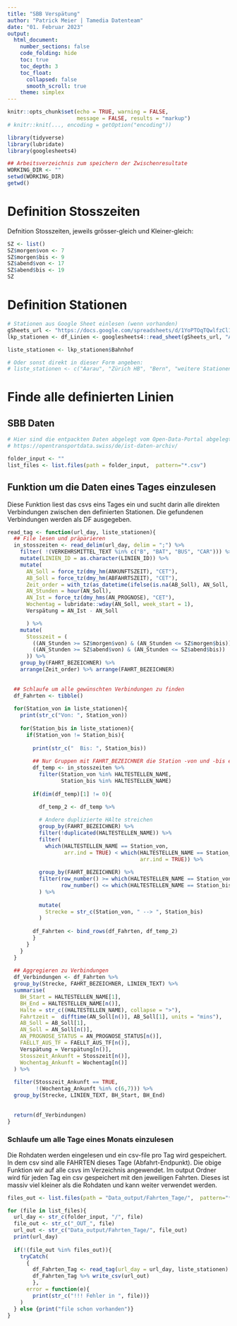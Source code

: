 ---
title: "SBB Verspätung"
author: "Patrick Meier | Tamedia Datenteam"
date: "01. Februar 2023"
output:
  html_document:
    number_sections: false
    code_folding: hide
    toc: true
    toc_depth: 3
    toc_float:
      collapsed: false
      smooth_scroll: true
    theme: simplex
---
```{r setup, include=FALSE}
knitr::opts_chunk$set(echo = TRUE, warning = FALSE,
                      message = FALSE, results = "markup")
# knitr::knit(..., encoding = getOption("encoding")) 
```

```{r}
library(tidyverse)
library(lubridate)
library(googlesheets4)
```

```{r}
## Arbeitsverzeichnis zum speichern der Zwischenresultate
WORKING_DIR <- ""
setwd(WORKING_DIR)
getwd()
```


# Definition Stosszeiten
Defnition Stosszeiten, jeweils grösser-gleich und Kleiner-gleich:
```{r}
SZ <- list()
SZ$morgen$von <- 7
SZ$morgen$bis <- 9
SZ$abend$von <- 17
SZ$abend$bis <- 19
SZ
```


# Definition Stationen

```{r}

# Stationen aus Google Sheet einlesen (wenn vorhanden)
gSheets_url <- "https://docs.google.com/spreadsheets/d/1YoPTOqTQwlfzCl1znB0g5WgmNr9ZWGLWNmhu9akIvTY"
lkp_stationen <- df_Linien <- googlesheets4::read_sheet(gSheets_url, "Auswahl wichtiger Bahnhöfe")

liste_stationen <- lkp_stationen$Bahnhof

# Oder sonst direkt in dieser Form angeben:
# liste_stationen <- c("Aarau", "Zürich HB", "Bern", "weitere Stationen")
```


# Finde alle definierten Linien

## SBB Daten
```{r}
# Hier sind die entpackten Daten abgelegt vom Open-Data-Portal abgelegt (achtung, hoher Platzbedarf!)
# https://opentransportdata.swiss/de/ist-daten-archiv/

folder_input <- ""
list_files <- list.files(path = folder_input,  pattern="*.csv")
```


## Funktion um die Daten eines Tages einzulesen
Diese Funktion liest das csvs eins Tages ein und sucht darin alle direkten Verbindungen zwischen den definierten Stationen. Die gefundenen Verbindungen werden als DF ausgegeben.
```{r}
read_tag <- function(url_day, liste_stationen){
  ## File lesen und präparieren
  in_stosszeiten <- read_delim(url_day, delim = ";") %>% 
    filter( !(VERKEHRSMITTEL_TEXT %in% c("B", "BAT", "BUS", "CAR"))) %>% 
    mutate(LINIEN_ID = as.character(LINIEN_ID)) %>%
    mutate(
      AN_Soll = force_tz(dmy_hm(ANKUNFTSZEIT), "CET"),
      AB_Soll = force_tz(dmy_hm(ABFAHRTSZEIT), "CET"),
      Zeit_order = with_tz(as_datetime(ifelse(is.na(AB_Soll), AN_Soll, AB_Soll)), "CET"),
      AN_Stunden = hour(AN_Soll),
      AN_Ist = force_tz(dmy_hms(AN_PROGNOSE), "CET"),
      Wochentag = lubridate::wday(AN_Soll, week_start = 1),
      Verspätung = AN_Ist - AN_Soll

      ) %>%
    mutate(
      Stosszeit = (
        ((AN_Stunden >= SZ$morgen$von) & (AN_Stunden <= SZ$morgen$bis)) |
        ((AN_Stunden >= SZ$abend$von) & (AN_Stunden <= SZ$abend$bis))
      )) %>%
    group_by(FAHRT_BEZEICHNER) %>% 
    arrange(Zeit_order) %>% arrange(FAHRT_BEZEICHNER) 
  
  
  ## Schlaufe um alle gewünschten Verbindungen zu finden
  df_Fahrten <- tibble()
  
  for(Station_von in liste_stationen){
    print(str_c("Von: ", Station_von))
    
    for(Station_bis in liste_stationen){
      if(Station_von != Station_bis){
        
        print(str_c("  Bis: ", Station_bis))
        
        ## Nur Gruppen mit FAHRT_BEZEICHNER die Station -von und -bis enthalten
        df_temp <- in_stosszeiten %>%
          filter(Station_von %in% HALTESTELLEN_NAME,
                 Station_bis %in% HALTESTELLEN_NAME)
        
        if(dim(df_temp)[1] != 0){
          
          df_temp_2 <- df_temp %>% 

          # Andere duplizierte HAlte streichen
          group_by(FAHRT_BEZEICHNER) %>%
          filter(!duplicated(HALTESTELLEN_NAME)) %>% 
          filter(
            which(HALTESTELLEN_NAME == Station_von,
                  arr.ind = TRUE) < which(HALTESTELLEN_NAME == Station_bis,
                                          arr.ind = TRUE)) %>% 
  
          group_by(FAHRT_BEZEICHNER) %>%
          filter(row_number() >= which(HALTESTELLEN_NAME == Station_von, arr.ind = TRUE),
                 row_number() <= which(HALTESTELLEN_NAME == Station_bis, arr.ind = TRUE)
          ) %>%
            
          mutate(
            Strecke = str_c(Station_von, " --> ", Station_bis)
          ) 
  
        df_Fahrten <- bind_rows(df_Fahrten, df_temp_2)
        }
      }
    }
  }
  
  ## Aggregieren zu Verbindungen
  df_Verbindungen <- df_Fahrten %>% 
  group_by(Strecke, FAHRT_BEZEICHNER, LINIEN_TEXT) %>% 
  summarise(
    BH_Start = HALTESTELLEN_NAME[1],
    BH_End = HALTESTELLEN_NAME[n()],
    Halte = str_c((HALTESTELLEN_NAME), collapse = ">"),
    Fahrtzeit =  difftime(AN_Soll[n()], AB_Soll[1], units = "mins"),
    AB_Soll = AB_Soll[1],
    AN_Soll = AN_Soll[n()],
    AN_PROGNOSE_STATUS = AN_PROGNOSE_STATUS[n()],
    FAELLT_AUS_TF = FAELLT_AUS_TF[n()],
    Verspätung = Verspätung[n()],
    Stosszeit_Ankunft = Stosszeit[n()],
    Wochentag_Ankunft = Wochentag[n()]
  ) %>% 
    
  filter(Stosszeit_Ankunft == TRUE,
         !(Wochentag_Ankunft %in% c(6,7))) %>%
  group_by(Strecke, LINIEN_TEXT, BH_Start, BH_End)
  
  
  return(df_Verbindungen)
}
```


### Schlaufe um alle Tage eines Monats einzulesen
Die Rohdaten werden eingelesen und ein csv-file pro Tag wird gespeichert. In dem csv sind alle FAHRTEN dieses Tage (Abfahrt-Endpunkt). Die obige Funktion wir auf alle csvs im Verzeichnis angewendet. Im output Ordner wird für jeden Tag ein csv gespeichert mit den jeweiligen Fahrten. Dieses ist massiv viel kleiner als die Rohdaten und kann weiter verwendet werden. 
```{r}

files_out <- list.files(path = "Data_output/Fahrten_Tage/",  pattern="*.csv")

for (file in list_files){
  url_day <- str_c(folder_input, "/", file)
  file_out <- str_c("_OUT_", file)
  url_out <- str_c("Data_output/Fahrten_Tage/", file_out)
  print(url_day)
  
  if(!(file_out %in% files_out)){
    tryCatch(
      {
        df_Fahrten_Tag <- read_tag(url_day = url_day, liste_stationen)
        df_Fahrten_Tag %>% write_csv(url_out)
        },
      error = function(e){
        print(str_c("!!! Fehler in ", file))}
    )
  } else {print("file schon vorhanden")}
}
```

